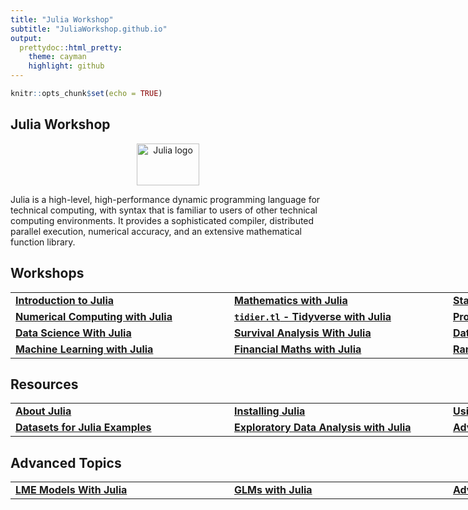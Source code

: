 ```yaml
---
title: "Julia Workshop" 
subtitle: "JuliaWorkshop.github.io"
output:
  prettydoc::html_pretty:
    theme: cayman
    highlight: github
---
```


```r
knitr::opts_chunk$set(echo = TRUE)
```

## Julia Workshop
<center>
<a href="http://julialang.org/"><img src="http://statslabdotcom.files.wordpress.com/2013/05/julia-logo-e1368996683973.png?w=150&h=100" alt="Julia logo" width="100" height="67" /></a>
</center>


Julia is a high-level, high-performance dynamic programming language for technical computing, with syntax that is familiar to users of other technical computing environments. It provides a sophisticated compiler, distributed parallel execution, numerical accuracy, and an extensive mathematical function library.

<h2>Workshops</h2>

<center>
<table class="tg" style="undefined;table-layout: fixed; width: 1050px">
<colgroup>
<col style="width: 350px">
<col style="width: 350px">
<col style="width: 350px">
</colgroup>

   <tr>
   <td class="tg-76so"><strong><a href="Intro_Julia/index.html">Introduction to Julia</a></strong></td>
   <td class="tg-76so"><strong><a href="Mathematics_Julia/index.html">Mathematics with Julia</a></strong></td>
   <td class="tg-76so"><strong><a href="Statistics/index.html">Statistics with Julia</a></strong></td>
   </tr>
   <tr>
   <td class="tg-76so"><strong><a href="Numerical_Computing/index.html">Numerical Computing with Julia</a></strong></td>
   <td class="tg-76so"><strong><a href="Tidyverse_Julia/index.html">`tidier.tl` - Tidyverse with Julia</a></strong></td>
   <td class="tg-76so"><strong><a href="Probability_Distributions/index.html">Probability Distributions with Julia</a></strong></td>
   </tr>
  <tr>
   <td class="tg-76so"><strong><a href="Data_Science/index.html">Data Science With Julia</a></strong></td>
   <td class="tg-76so"><strong><a href="Survival_Analysis/index.html">Survival Analysis With Julia</a></strong></td>
   <td class="tg-76so"><strong><a href="Data_Visualization/index.html">Data Visualization with Julia</a></strong></td>
 </tr>
  <tr>
   <td class="tg-76so"><strong><a href="Machine_Learning/index.html">Machine Learning with Julia</a></strong></td>
   <td class="tg-76so"><strong><a href="Financial_Maths/index.html">Financial Maths with Julia</a></strong></td>
   <td class="tg-76so"><strong><a href="Random_Number_Simulation/index.html">Random Numbers & Simulation with Julia</a></strong></td>
 </tr>
</table>
</center>

<h2>Resources</h2>

<center>
<table class="tg" style="undefined;table-layout: fixed; width: 1050px">
<colgroup>
<col style="width: 350px">
<col style="width: 350px">
<col style="width: 350px">
</colgroup>

   <tr>
   <td class="tg-76so"><strong><a href="about.html">About Julia</a></strong></td>
   <td class="tg-76so"><strong><a href="installation.html">Installing Julia</a></strong></td>
   <td class="tg-76so"><strong><a href="usingpackages.html">Using Julia Packages</a></strong></td>
   </tr>

  <tr>
   <td class="tg-76so"><strong><a href="Datasets/index.html">Datasets for Julia Examples</a></strong></td>
   <td class="tg-76so"><strong><a href="EDA_Julia/index.html">Exploratory Data Analysis with Julia</a></strong></td>
   <td class="tg-76so"><strong><a href="advanced/index.html">Advanced Workshop</a></strong></td>
 </tr>

</table>
</center>
<!------------------------------------------------------------------------------->
<h2>Advanced Topics</h2>

<center>
<table class="tg" style="undefined;table-layout: fixed; width: 1050px">
<colgroup>
<col style="width: 350px">
<col style="width: 350px">
<col style="width: 350px">
</colgroup>


  <tr>
   <td class="tg-76so"><strong><a href="Advanced_Statistics/index.html">LME Models With Julia</a></strong></td>
   <td class="tg-76so"><strong><a href="Advanced_Statistics/index.html">GLMs with Julia</a></strong></td>
   <td class="tg-76so"><strong><a href="Advanced_Statistics/index.html">Advanced Statistics</a></strong></td>
 </tr>
</table>
</centre>

<br><br><br>
